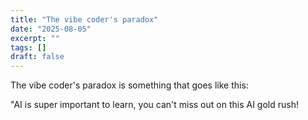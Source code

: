 ```yaml
---
title: "The vibe coder's paradox"
date: "2025-08-05"
excerpt: ""
tags: []
draft: false
---
```


The vibe coder's paradox is something that goes like this:

"AI is super important to learn, you can't miss out on this AI gold rush!

